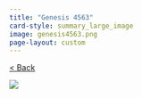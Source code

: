 ```yaml
---
title: "Genesis 4563"
card-style: summary_large_image
image: genesis4563.png
page-layout: custom
---
```


[\< Back](index.qmd){.btn .btn-secondary .btn role="button"}

![](genesis4563.png){.full-art-display}
